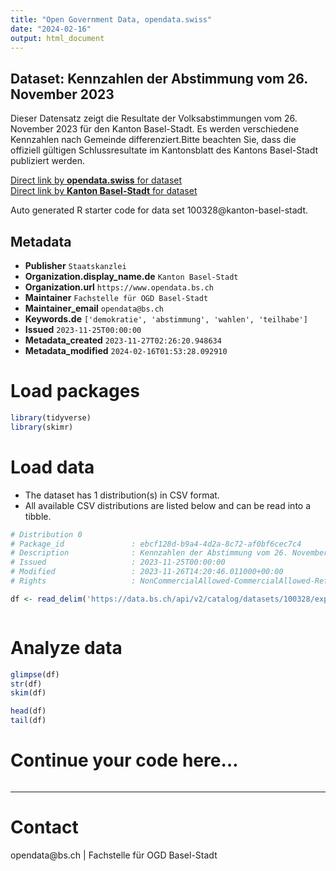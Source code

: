 ```yaml
---
title: "Open Government Data, opendata.swiss"
date: "2024-02-16"
output: html_document
---
```


## Dataset: Kennzahlen der Abstimmung vom 26. November 2023

Dieser Datensatz zeigt die Resultate der Volksabstimmungen vom 26. November 2023 für den Kanton Basel-Stadt. Es werden verschiedene Kennzahlen nach Gemeinde differenziert.Bitte beachten Sie, dass die offiziell gültigen Schlussresultate im Kantonsblatt des Kantons Basel-Stadt publiziert werden.

[Direct link by **opendata.swiss** for dataset](https://opendata.swiss/de/dataset/kennzahlen-der-abstimmung-vom-26-november-2023)<br>
[Direct link by **Kanton Basel-Stadt** for dataset](https://data.bs.ch/explore/dataset/100328/)

Auto generated R starter code for data set 100328@kanton-basel-stadt.

## Metadata

- **Publisher** `Staatskanzlei`
- **Organization.display_name.de** `Kanton Basel-Stadt`
- **Organization.url** `https://www.opendata.bs.ch`
- **Maintainer** `Fachstelle für OGD Basel-Stadt`
- **Maintainer_email** `opendata@bs.ch`
- **Keywords.de** `['demokratie', 'abstimmung', 'wahlen', 'teilhabe']`
- **Issued** `2023-11-25T00:00:00`
- **Metadata_created** `2023-11-27T02:26:20.948634`
- **Metadata_modified** `2024-02-16T01:53:28.092910`


# Load packages

```r

library(tidyverse)
library(skimr)

```

# Load data

-   The dataset has 1 distribution(s) in CSV format.
-   All available CSV distributions are listed below and can be read into a tibble.

```r

# Distribution 0
# Package_id               : ebcf128d-b9a4-4d2a-8c72-af0bf6cec7c4
# Description              : Kennzahlen der Abstimmung vom 26. November 2023 (csv)
# Issued                   : 2023-11-25T00:00:00
# Modified                 : 2023-11-26T14:20:46.011000+00:00
# Rights                   : NonCommercialAllowed-CommercialAllowed-ReferenceRequired

df <- read_delim('https://data.bs.ch/api/v2/catalog/datasets/100328/exports/csv')



```

# Analyze data

```r

glimpse(df)
str(df)
skim(df)

head(df)
tail(df)

```

# Continue your code here...

```r

```

------------------------------------------------------------------------

# Contact

opendata@bs.ch | Fachstelle für OGD Basel-Stadt
